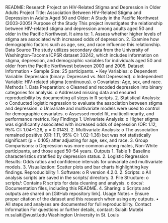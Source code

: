 README: Research Project on HIV-Related Stigma and Depression in Older Adults
Project Title: Association Between HIV-Related Stigma and Depression in Adults Aged 50 and Older: A Study in the Pacific Northwest (2003-2005)
Purpose of the Study
This project investigates the relationship between HIV-related stigma and depression among adults aged 50 and older in the Pacific Northwest. It aims to:
1.	Assess whether higher levels of stigma are associated with increased odds of depression.
2.	Examine how demographic factors such as age, sex, and race influence this relationship.
Data Source
The study utilizes secondary data from the University of Washington-Tacoma ICPSR dataset 33242, which includes information on stigma, depression, and demographic variables for individuals aged 50 and older from the Pacific Northwest between 2003 and 2005.
Dataset Information
•	Sample Size: 25 participants.
•	Key Variables: 
o	Dependent Variable: Depression (binary: Depressed vs. Not Depressed).
o	Independent Variable: HIV-related stigma (continuous).
o	Covariates: Age, sex, and race.
Methods
1.	Data Preparation:
o	Cleaned and recoded depression into binary categories for analysis.
o	Addressed missing data and ensured reproducibility by documenting all steps in R scripts.
2.	Statistical Analysis:
o	Conducted logistic regression to evaluate the association between stigma and depression.
o	Univariate and multivariate models were used to control for demographic covariates.
o	Assessed model fit, multicollinearity, and performance metrics.
Key Findings
1.	Univariate Analysis:
o	Higher stigma was significantly associated with increased odds of depression (OR: 1.12, 95% CI: 1.04–1.26, p = 0.0143).
2.	Multivariate Analysis:
o	The association remained positive (OR: 1.11, 95% CI: 1.02–1.36) but was not statistically significant (p = 0.105) after adjusting for age, sex, and race.
3.	Group Comparisons:
o	Depression was more common among males, Non-White participants, and those aged 50-54 years.
Outputs
1.	Table 1: Baseline characteristics stratified by depression status.
2.	Logistic Regression Results: Odds ratios and confidence intervals for univariate and multivariate models.
3.	Visualization: Scatter plots and bar charts highlighting key findings.
Reproducibility
1.	Software:
o	R version 4.2.0.
2.	Scripts:
o	All analysis scripts are saved in the scripts/ directory.
3.	File Structure:
o	scripts/: Contains R scripts for data cleaning and analysis.
o	docs/: Documentation files, including this README.
4.	Sharing:
o	Scripts and outputs are shared on [GitHub repository link].
Usage Notes
•	Ensure proper citation of the dataset and this research when using any outputs.
•	All steps and analyses are documented for full reproducibility.
Contact Information
For questions or further details, contact:
Sulaiti Mutebi
m.sulaiti@wustl.edu
Washington University in St. Louis

